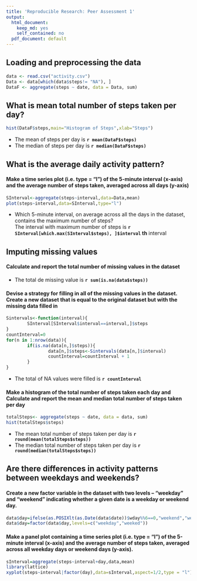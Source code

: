 ```yaml
---
title: 'Reproducible Research: Peer Assessment 1'
output:
  html_document:
    keep_md: yes
    self_contained: no
  pdf_document: default
---
```



## Loading and preprocessing the data

```r
data <- read.csv("activity.csv")
Data <- data[which(data$steps!= "NA"), ]
DataF <- aggregate(steps ~ date, data = Data, sum)
```

## What is mean total number of steps taken per day?
```r
hist(DataF$steps,main="Histogram of Steps",xlab="Steps")
```
  
- The mean of steps per day is **`r mean(DataF$steps)`**  
- The median of steps per day is **`r median(DataF$steps)`**  

## What is the average daily activity pattern?
#### Make a time series plot (i.e. type = "l") of the 5-minute interval (x-axis) and the average number of steps taken, averaged across all days (y-axis)
```r
SInterval<-aggregate(steps~interval,data=Data,mean)
plot(steps~interval,data=SInterval,type="l")
```  

- Which 5-minute interval, on average across all the days in the dataset, contains the maximum number of steps?  
The interval with maximum number of steps is **`r SInterval[which.max(SInterval$steps), ]$interval` th** interval

## Imputing missing values
#### Calculate and report the total number of missing values in the dataset  
- The total de missing value is **`r sum(is.na(data$steps))`**   

#### Devise a strategy for filling in all of the missing values in the dataset. Create a new dataset that is equal to the original dataset but with the missing data filled in   

```r
Sintervals<-function(interval){
        SInterval[SInterval$interval==interval,]$steps
}
countInterval=0
for(n in 1:nrow(data)){
        if(is.na(data[n,]$steps)){
                data[n,]$steps<-Sintervals(data[n,]$interval)
                countInterval=countInterval + 1
        }
}

```  
- The total of NA values were filled is **`r countInterval`**   

#### Make a histogram of the total number of steps taken each day and Calculate and report the mean and median total number of steps taken per day
```r
totalSteps<- aggregate(steps ~ date, data = data, sum)
hist(totalSteps$steps)
```  

- The mean total number of steps taken per day is **`r round(mean(totalSteps$steps))`**  
- The median total number of steps taken per day is **`r round(median(totalSteps$steps))`**  

## Are there differences in activity patterns between weekdays and weekends?

#### Create a new factor variable in the dataset with two levels -- "weekday" and "weekend" indicating whether a given date is a weekday or weekend day.
```r
data$day=ifelse(as.POSIXlt(as.Date(data$date))$wday%%6==0,"weekend","weekday")
data$day=factor(data$day,levels=c("weekday","weeked"))
```


#### Make a panel plot containing a time series plot (i.e. type = "l") of the 5-minute interval (x-axis) and the average number of steps taken, averaged across all weekday days or weekend days (y-axis).
```r
sInterval=aggregate(steps~interval+day,data,mean)
library(lattice)
xyplot(steps~interval|factor(day),data=sInterval,aspect=1/2,type = "l")
```


